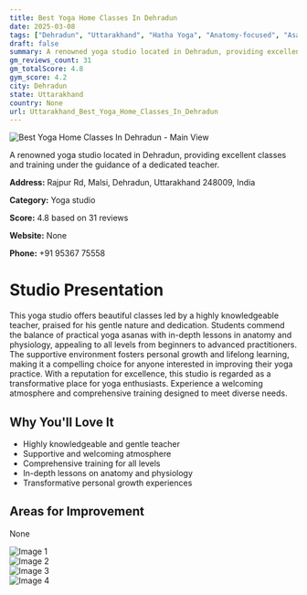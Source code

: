 ```yaml
---
title: Best Yoga Home Classes In Dehradun
date: 2025-03-08
tags: ["Dehradun", "Uttarakhand", "Hatha Yoga", "Anatomy-focused", "Asana practice", "supportive atmosphere", "dedicated staff", "Dehradun"]  
draft: false
summary: A renowned yoga studio located in Dehradun, providing excellent classes and training under the guidance of a dedicated teacher.
gm_reviews_count: 31
gm_totalScore: 4.8
gym_score: 4.2
city: Dehradun
state: Uttarakhand
country: None
url: Uttarakhand_Best_Yoga_Home_Classes_In_Dehradun
---
```


<div className="aspect-[16/9] relative my-8">
  <img 
    src="https://lh5.googleusercontent.com/p/AF1QipOShadvmzLL4NKU8Oh812O8hKcxilaEicE_tLFr=w1920-h1080-k-no"
    alt="Best Yoga Home Classes In Dehradun - Main View"
    className="object-cover absolute inset-0 w-full h-full rounded-lg"
  />
</div>

A renowned yoga studio located in Dehradun, providing excellent classes and training under the guidance of a dedicated teacher.

**Address:** Rajpur Rd, Malsi, Dehradun, Uttarakhand 248009, India

**Category:** Yoga studio

**Score:** 4.8 based on 31 reviews

**Website:** None

**Phone:** +91 95367 75558

# Studio Presentation

This yoga studio offers beautiful classes led by a highly knowledgeable teacher, praised for his gentle nature and dedication. Students commend the balance of practical yoga asanas with in-depth lessons in anatomy and physiology, appealing to all levels from beginners to advanced practitioners. The supportive environment fosters personal growth and lifelong learning, making it a compelling choice for anyone interested in improving their yoga practice. With a reputation for excellence, this studio is regarded as a transformative place for yoga enthusiasts. Experience a welcoming atmosphere and comprehensive training designed to meet diverse needs.



## Why You'll Love It

- Highly knowledgeable and gentle teacher
- Supportive and welcoming atmosphere
- Comprehensive training for all levels
- In-depth lessons on anatomy and physiology
- Transformative personal growth experiences

## Areas for Improvement

None

<div className="grid grid-cols-1 xl:grid-cols-2 gap-4 my-8">
<div className="aspect-[4/3] relative"><img src="https://lh3.googleusercontent.com/p/AF1QipM8dm54EQLdKPtUZx77bluhJL1ubVllcZ_1na5o=w1920-h1080-k-no" alt="Image 1" className="object-cover absolute inset-0 w-full h-full rounded-lg" /></div>
<div className="aspect-[4/3] relative"><img src="https://lh5.googleusercontent.com/p/AF1QipMwrtg3vLPI89t4hbI7CdKkDJeSIRsAKMbM5SgN=w1920-h1080-k-no" alt="Image 2" className="object-cover absolute inset-0 w-full h-full rounded-lg" /></div>
<div className="aspect-[4/3] relative"><img src="https://lh5.googleusercontent.com/p/AF1QipPFurfhSLZr53Bpbyfl-6ymwgkq8HDfa_VLa5Kv=w1920-h1080-k-no" alt="Image 3" className="object-cover absolute inset-0 w-full h-full rounded-lg" /></div>
<div className="aspect-[4/3] relative"><img src="https://lh5.googleusercontent.com/p/AF1QipNlf5CZg3N-xKn19GZfFuJBNghYvkr6eihkFkRN=w1920-h1080-k-no" alt="Image 4" className="object-cover absolute inset-0 w-full h-full rounded-lg" /></div>
</div>